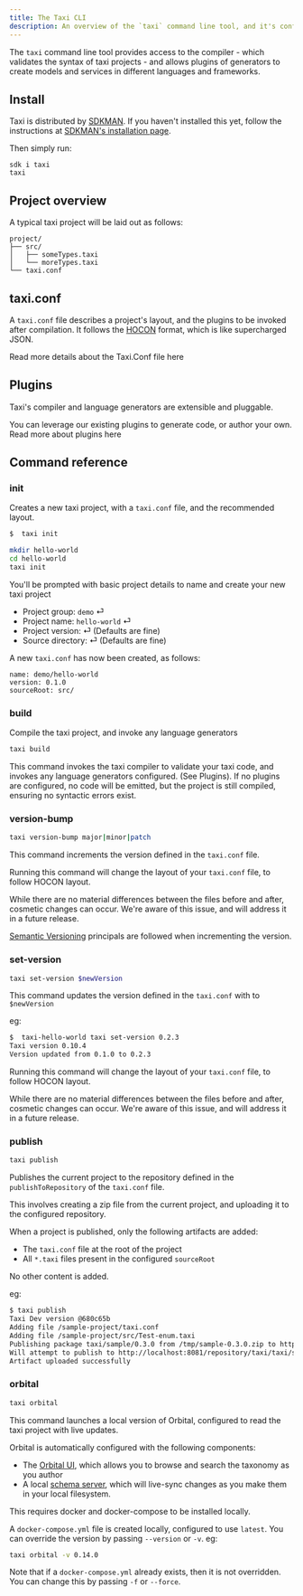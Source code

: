 ```yaml
---
title: The Taxi CLI
description: An overview of the `taxi` command line tool, and it's config
---
```




The `taxi` command line tool provides access to the compiler - which validates the syntax of taxi projects  - and allows plugins of generators to create models and services in different languages and frameworks.

## Install

Taxi is distributed by [SDKMAN](https://sdkman.io/).  If you haven't installed this yet, follow the instructions at [SDKMAN's installation page](https://sdkman.io/install).

Then simply run:

```
sdk i taxi
taxi
```

## Project overview

A typical taxi project will be laid out as follows:

```text
project/
├── src/
│   ├── someTypes.taxi
│   └── moreTypes.taxi
└── taxi.conf
```

## taxi.conf

A `taxi.conf` file describes a project's layout, and the plugins to be invoked after compilation.  It follows the [HOCON](https://github.com/lightbend/config/blob/master/HOCON.md#hocon-human-optimized-config-object-notation) format, which is like supercharged JSON.

Read more details about the Taxi.Conf file <Link to="/taxi-conf-file" rel="">here</Link>


## Plugins

Taxi's compiler and language generators are extensible and pluggable.

You can leverage our existing plugins to generate code, or author your own.  Read more about plugins <Link to="/plugins/README">here</Link>

## Command reference

### init

Creates a new taxi project, with a `taxi.conf` file, and the recommended layout.

```bash
$  taxi init
```

```bash
mkdir hello-world
cd hello-world
taxi init
```

You'll be prompted with basic project details to name and create your new taxi project

* Project group: `demo` ⏎
* Project name: `hello-world` ⏎
* Project version: ⏎  (Defaults are fine)
* Source directory:  ⏎ (Defaults are fine)

A new `taxi.conf` has now been created, as follows:

```text
name: demo/hello-world
version: 0.1.0
sourceRoot: src/
```

### build

Compile the taxi project, and invoke any language generators

```bash
taxi build
```

This command invokes the taxi compiler to validate your taxi code, and invokes any language generators configured.  (See <Link to="/plugins/README">Plugins</Link>).
If no plugins are configured, no code will be emitted, but the project is still compiled, ensuring no syntactic errors exist.

### version-bump

```bash
taxi version-bump major|minor|patch
```

This command increments the version defined in the `taxi.conf` file.

<Hint>

   Running this command will change the layout of your `taxi.conf` file, to follow HOCON layout.

   While there are no material differences between the files before and after, cosmetic changes can occur.  We're aware of this issue, and will address it in a future release.
</Hint>

[Semantic Versioning](https://semver.org/) principals are followed when incrementing the version.

### set-version

```bash
taxi set-version $newVersion
```

This command updates the version defined in the `taxi.conf` with to `$newVersion`

eg:

```bash
$  taxi-hello-world taxi set-version 0.2.3
Taxi version 0.10.4
Version updated from 0.1.0 to 0.2.3
```

<Hint>

   Running this command will change the layout of your `taxi.conf` file, to follow HOCON layout.

   While there are no material differences between the files before and after, cosmetic changes can occur.
   We're aware of this issue, and will address it in a future release.
</Hint>


### publish

```bash
taxi publish
```

Publishes the current project to the repository defined in the `publishToRepository` of the `taxi.conf` file.

This involves creating a zip file from the current project, and uploading it to the configured repository.

When a project is published, only the following artifacts are added:

 * The `taxi.conf` file at the root of the project
 * All `*.taxi` files present in the configured `sourceRoot`

No other content is added.

eg:

```bash
$ taxi publish
Taxi Dev version @680c65b
Adding file /sample-project/taxi.conf
Adding file /sample-project/src/Test-enum.taxi
Publishing package taxi/sample/0.3.0 from /tmp/sample-0.3.0.zip to http://localhost:8081/
Will attempt to publish to http://localhost:8081/repository/taxi/taxi/sample/0.3.0/sample-0.3.0.zip using basic auth credentials supplied
Artifact uploaded successfully
```

### orbital

```bash
taxi orbital
```

This command launches a local version of Orbital, configured to read the taxi project with live updates.

Orbital is automatically configured with the following components:

 * The [Orbital UI](https://orbitalhq.com), which allows you to browse and search the taxonomy as you author
 * A local [schema server](https://orbitalhq.com/docs/deploying/schema-server), which will live-sync changes as you make them in your local filesystem.


<Hint>

   This requires docker and docker-compose to be installed locally.

</Hint>

A `docker-compose.yml` file is created locally, configured to use `latest`.  You can override the version by passing
`--version` or `-v`. eg:

```bash
taxi orbital -v 0.14.0
```

Note that if a `docker-compose.yml` already exists, then it is not overridden.  You can change this by passing `-f` or `--force`.


